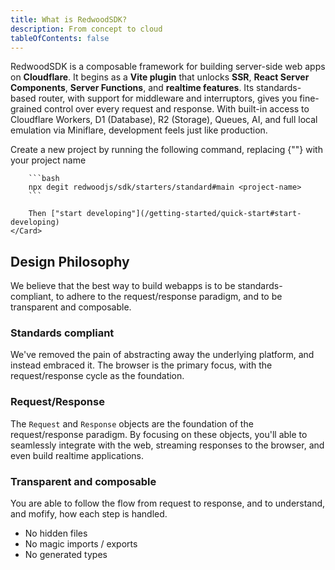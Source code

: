 ```yaml
---
title: What is RedwoodSDK?
description: From concept to cloud
tableOfContents: false
---
```



RedwoodSDK is a composable framework for building server-side web apps on **Cloudflare**. It begins as a **Vite plugin** that unlocks **SSR**, **React Server Components**, **Server Functions**, and **realtime features**. Its standards-based router, with support for middleware and interruptors, gives you fine-grained control over every request and response. With built-in access to Cloudflare Workers, D1 (Database), R2 (Storage), Queues, AI, and full local emulation via Miniflare, development feels just like production.

<CardGrid>
	<Card title="Quick start" icon="">
    	Create a new project by running the following command, replacing {"<project-name>"} with your project name

    	```bash
    	npx degit redwoodjs/sdk/starters/standard#main <project-name>
    	```

    	Then ["start developing"](/getting-started/quick-start#start-developing)
    </Card>

</CardGrid>

## Design Philosophy

We believe that the best way to build webapps is to be standards-compliant, to adhere to the request/response paradigm, and to be transparent and composable.

### Standards compliant

We've removed the pain of abstracting away the underlying platform, and instead embraced it. The browser is the primary focus, with the request/response cycle as the foundation.

### Request/Response

The `Request` and `Response` objects are the foundation of the request/response paradigm.
By focusing on these objects, you'll able to seamlessly integrate with the web, streaming responses to the browser, and even build realtime applications.

### Transparent and composable

You are able to follow the flow from request to response, and to understand, and mofify, how each step is handled.

- No hidden files
- No magic imports / exports
- No generated types

